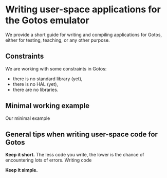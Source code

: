 # Writing user-space applications for the Gotos emulator {#ap:user-space}

We provide a short guide for writing and compiling applications for Gotos, either for testing, teaching, or any other purpose.

## Constraints

We are working with some constraints in Gotos:

- there is no standard library (yet),
- there is no HAL (yet),
- there are no libraries.

## Minimal working example

Our minimal example

## General tips when writing user-space code for Gotos

**Keep it short.**
The less code you write, the lower is the chance of encountering lots of errors.
Writing code

**Keep it simple.**
